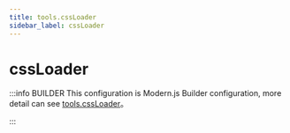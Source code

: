 ```yaml
---
title: tools.cssLoader
sidebar_label: cssLoader
---
```

# cssLoader

:::info BUILDER
This configuration is Modern.js Builder configuration, more detail can see [tools.cssLoader](https://modernjs.dev/builder/en/api/config-tools.html#tools-cssloader)。

:::


<Main />
